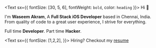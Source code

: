 <Text sx={{ fontSize: [30, 5, 6], fontWeight: `bold`, color: `heading` }}>
  Hi 👋
</Text>

I'm **Waseem Akram**, A **Full Stack iOS Developer** based in Chennai, India.
From quality of code to a great user experience, 
I strive for everything.

Full time **Developer**. Part time **Hacker**.


<Text sx={{ fontSize: [1,2,2],  }}>
Hiring? Checkout my <a href="/">resume</a>
</Text>


